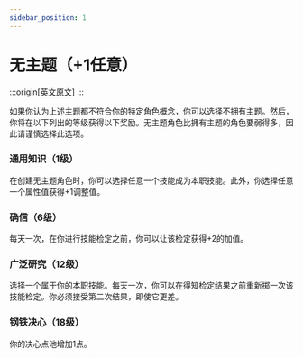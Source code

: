 ```yaml
---
sidebar_position: 1
---
```


# 无主题（+1任意）

:::origin[[英文原文](https://www.aonsrd.com/Themes.aspx?ItemName=Themeless)]
:::

如果你认为上述主题都不符合你的特定角色概念，你可以选择不拥有主题。然后，你将在以下列出的等级获得以下奖励。无主题角色比拥有主题的角色要弱得多，因此请谨慎选择此选项。

### 通用知识（1级）

在创建无主题角色时，你可以选择任意一个技能成为本职技能。此外，你选择任意一个属性值获得+1调整值。

### 确信（6级）

每天一次，在你进行技能检定之前，你可以让该检定获得+2的加值。

### 广泛研究（12级）

选择一个属于你的本职技能。每天一次，你可以在得知检定结果之前重新掷一次该技能检定。你必须接受第二次结果，即使它更差。

### 钢铁决心（18级）

你的决心点池增加1点。